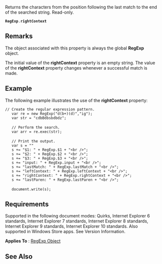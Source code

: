 Returns the characters from the position following the last match to the end of the searched string. Read-only.

 '''RegExp'''.'''rightContext'''

==Remarks==
The object associated with this property is always the global '''RegExp''' object.

The initial value of the '''rightContext''' property is an empty string. The value of the '''rightContext''' property changes whenever a successful match is made.


==Example==
The following example illustrates the use of the '''rightContext''' property:

 // Create the regular expression pattern.
    var re = new RegExp("d(b+)(d)","ig");
    var str = "cdbBdbsbdbdz";
 
    // Perform the search.
    var arr = re.exec(str);
 
    // Print the output.
    var s = "" 
    s += "$1: " + RegExp.$1 + "&lt;br /&gt;";
    s += "$2: " + RegExp.$2 + "&lt;br /&gt;";
    s += "$3: " + RegExp.$3 + "&lt;br /&gt;";
    s += "input: " + RegExp.input + "&lt;br /&gt;";
    s += "lastMatch: " + RegExp.lastMatch + "&lt;br /&gt;";
    s += "leftContext: " + RegExp.leftContext + "&lt;br /&gt;";
    s += "rightContext: " + RegExp.rightContext + "&lt;br /&gt;"; 
    s += "lastParen: " + RegExp.lastParen + "&lt;br /&gt;";
 
    document.write(s);

==Requirements==
Supported in the following document modes: Quirks, Internet Explorer 6 standards, Internet Explorer 7 standards, Internet Explorer 8 standards, Internet Explorer 9 standards, Internet Explorer 10 standards. Also supported in Windows Store apps. See Version Information.

'''Applies To''' : [[Objects/RegExp|RegExp Object]]


==See Also==

              

              

              

              

              

              

              

